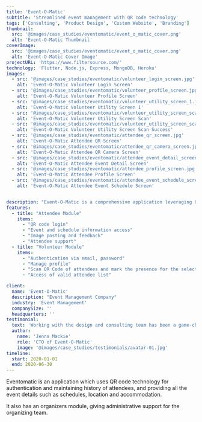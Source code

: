 ```yaml
---
title: 'Event-O-Matic'
subtitle: 'Streamlined event management with QR code technology'
tags: ['Consulting', 'Product Design', 'Custom Website', 'Branding']
thumbnail:
  src: '@images/case_studies/eventomatic/event_o_matic_cover.png'
  alt: 'Event-O-Matic Thumbnail'
coverImage:
  src: '@images/case_studies/eventomatic/event_o_matic_cover.png'
  alt: 'Event-O-Matic Cover Image'
projectURL: 'https://www.filtersource.com/'
technology: 'Flutter, Node.js, Express, MongoDB, Heroku'
images:
  - src: '@images/case_studies/eventomatic/volunteer_login_screen.jpg'
    alt: 'Event-O-Matic Volunteer Login Screen'
  - src: '@images/case_studies/eventomatic/volunteer_profile_screen.jpg'
    alt: 'Event-O-Matic Volunteer Profile Screen'
  - src: '@images/case_studies/eventomatic/volunteer_utility_screen_1.jpg'
    alt: 'Event-O-Matic Volunteer Utility Screen 1'
  - src: '@images/case_studies/eventomatic/volunteer_utility_screen_scan.jpg'
    alt: 'Event-O-Matic Volunteer Utility Screen Scan'
  - src: '@images/case_studies/eventomatic/volunteer_utility_screen_scan_success.jpg'
    alt: 'Event-O-Matic Volunteer Utility Screen Scan Success'
  - src: '@images/case_studies/eventomatic/attendee_qr_screen.jpg'
    alt: 'Event-O-Matic Attendee QR Screen'
  - src: '@images/case_studies/eventomatic/attendee_qr_camera_screen.jpg'
    alt: 'Event-O-Matic Attendee QR Camera Screen'
  - src: '@images/case_studies/eventomatic/attendee_event_detail_screen.jpg'
    alt: 'Event-O-Matic Attendee Event Detail Screen'
  - src: '@images/case_studies/eventomatic/attendee_profile_screen.jpg'
    alt: 'Event-O-Matic Attendee Profile Screen'
  - src: '@images/case_studies/eventomatic/attendee_event_schedule_screen.jpg'
    alt: 'Event-O-Matic Attendee Event Schedule Screen'


description: "Event-O-Matic is a comprehensive application leveraging QR codes for attendee authentication, event information management, and administrative support for organizers."
features:
  - title: "Attendee Module"
    items:
      - "QR code login"
      - "Event and schedule information access"
      - "Image posting and feedback"
      - "Attendee support"
  - title: "Volunteer Module"
    items:
      - "Authentication via email, password" 
      - "Manage profile"
      - "Scan QR Code of attendees and mark the presence for the selected utility"
      - "Access of valid attendee list"

client:
  name: 'Event-O-Matic'
  description: "Event Management Company"
  industry: 'Event Management'
  companySize: ''
  headquarters: ''
testimonial:
  text: 'Working with the design and consulting team has been a game-changer for Banter. Their expertise in website design, branding, content strategy, and AI integration has revolutionized the way we create and share our stories. Their work has not only elevated our brand but also empowered us to be leaders in digital journalism, reaching and engaging more readers than ever before.'
  author:
    name: 'Jenna Mackie'
    role: 'CTO of Event-O-Matic'
    image: '@images/case_studies/testimonials/avatar-01.jpg'
timeline:
  start: 2020-01-01
  end: 2020-06-30
---
```


Eventomatic is an application which uses QR code technology for authentication and maintaining history of attendees, and providing all the event details such as schedules, location and accommodation. 

It also has an organizers module, giving administrative support for the organizing team.